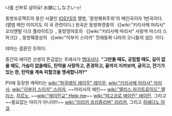나를 신부로 삼아요!
お嫁にしなさいっ!


{{{#!HTML
<iframe width="640" height="360" src="//www.youtube.com/embed/dmrHyYuiksY?feature=player_detailpage" frameborder="0" allowfullscreen></iframe>
}}}

동방프로젝트의 동인 서클인 [[IOSYS]]의 앨범, '동방췌취주취'의 메인곡이자 1번곡이다. (앨범 메인 이미지도 이 곡 관련이다.) 원곡은 동방화영총의 《[wiki:"키리사메 마리사" 오리엔탈 다크 플라이트]》, 동방영야초의 《[wiki:"키리사메 마리사" 사랑색 마스터 스파크]》, 동방췌몽상의 《[wiki:"이부키 스이카" 전래동화 나라의 오니들의 섬]》이다.

테마는 결혼인 듯하다.

중간의 에이린 선생의 뜬금없는 주례사가 [[명대사]]다. '''"그만둘 때도, 궁핍할 때도, 길이 없을 때도, 가슴이 없을때도, 탄막을 사랑하고, 존경하고, 끝까지 지켜보며, 긁히고, 잔기가 있는 한, 탄막을 계속 피할것을 맹세합니까?"'''

PV에 등장한 캐릭터는 [[wiki:"하쿠레이 레이무" 레이무]], [[wiki:"키리사메 마리사" 마리사]], [[wiki:"이부키 스이카" 스이카]], ~~마리사의 애인~~ [[wiki:"앨리스 마가트로이드" 앨리스]], [[치르노]], ~~[[wiki:"에이린교" Help me]]~~ [[wiki:"야고코로 에이린" 에이린]], 그리고 ~~필요없는 아이가 아니야!!~~ [[wiki:"리리카 프리즘리버" 리리카]], 그리고 [[히에다노 아큐]].
